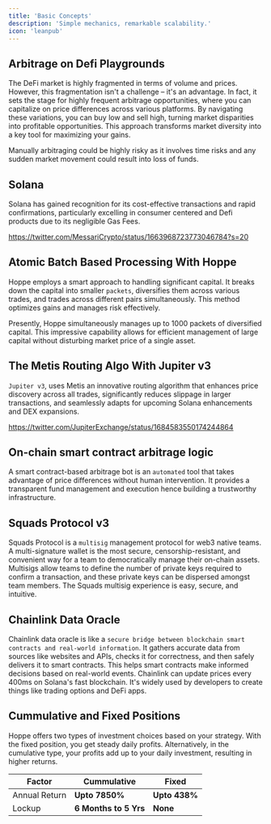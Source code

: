 ```yaml
---
title: 'Basic Concepts'
description: 'Simple mechanics, remarkable scalability.'
icon: 'leanpub'
---
```


## Arbitrage on Defi Playgrounds

The DeFi market is highly fragmented in terms of volume and prices. However, this fragmentation isn't a challenge – it's an advantage. In fact, it sets the stage for highly frequent arbitrage opportunities, where you can capitalize on price differences across various platforms. By navigating these variations, you can buy low and sell high, turning market disparities into profitable opportunities. This approach transforms market diversity into a key tool for maximizing your gains.

<Tip>

Manually arbitraging could be highly risky as it involves time risks and any sudden market movement could result into loss of funds.

</Tip>

## Solana

Solana has gained recognition for its cost-effective transactions and rapid confirmations, particularly excelling in consumer centered and Defi products due to its negligible Gas Fees.

https://twitter.com/MessariCrypto/status/1663968723773046784?s=20


## Atomic Batch Based Processing With Hoppe 

Hoppe employs a smart approach to handling significant capital. It breaks down the capital into smaller ```packets```, diversifies them across various trades, and trades across different pairs simultaneously. This method optimizes gains and manages risk effectively.

<Info>

Presently, Hoppe simultaneously manages up to 1000 packets of diversified capital. This impressive capability allows for efficient management of large capital without disturbing market price of a single asset.

</Info>

## The Metis Routing Algo With Jupiter v3

```Jupiter v3```, uses Metis an innovative routing algorithm that enhances price discovery across all trades, significantly reduces slippage in larger transactions, and seamlessly adapts for upcoming Solana enhancements and DEX expansions.

https://twitter.com/JupiterExchange/status/1684583550174244864

## On-chain smart contract arbitrage logic

A smart contract-based arbitrage bot is an ```automated``` tool that takes advantage of price differences without human intervention. It provides a transparent fund management and execution hence building a trustworthy infrastructure.

## Squads Protocol v3

Squads Protocol is a ```multisig``` management protocol for web3 native teams. A multi-signature wallet is the most secure, censorship-resistant, and convenient way for a team to democratically manage their on-chain assets. Multisigs allow teams to define the number of private keys required to confirm a transaction, and these private keys can be dispersed amongst team members. The Squads multisig experience is easy, secure, and intuitive.

## Chainlink Data Oracle

Chainlink data oracle is like a ```secure bridge between blockchain smart contracts and real-world information```. It gathers accurate data from sources like websites and APIs, checks it for correctness, and then safely delivers it to smart contracts. This helps smart contracts make informed decisions based on real-world events. Chainlink can update prices every 400ms on Solana's fast blockchain. It's widely used by developers to create things like trading options and DeFi apps.

## Cummulative and Fixed Positions

Hoppe offers two types of investment choices based on your strategy. With the fixed position, you get steady daily profits. Alternatively, in the cumulative type, your profits add up to your daily investment, resulting in higher returns.

| Factor        | Cummulative       | Fixed          |
| ------------- | ----------------- | --------------- |
| Annual Return | **Upto 7850%**   | **Upto 438%**        |
| Lockup        | **6 Months to 5 Yrs**   | **None**        |

